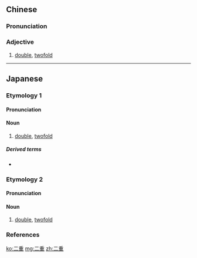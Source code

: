 ==Chinese==
{{zh-forms}}

===Pronunciation===
{{zh-pron
|m=èrchóng
|c=ji6 cung4
|cat=a
}}

===Adjective===
{{zh-adj}}

# [[double]], [[twofold]]

----

==Japanese==

===Etymology 1===
{{ja-kanjitab|に|じゅう|yomi=o}}

====Pronunciation====
{{ja-pron|yomi=goon|にじゅう|acc=0|acc_ref=NHK}}

====Noun====
{{ja-noun|にじゅう|hhira=にぢゆう}}

# [[double]], [[twofold]]

=====Derived terms=====
* {{ja-r|二重底|にじゅうぞこ|[[double]] [[sole]]; [[double]] [[bottom]]}}

===Etymology 2===
{{ja-kanjitab|ふた|え|yomi=k}}

====Pronunciation====
{{ja-pron|yomi=k|ふたえ|acc=2|dev=1|acc_ref=DJR,NHK|acc2=3|acc2_ref=NHK}}

====Noun====
{{ja-noun|ふたえ|hhira=ふたへ}}

# [[double]], [[twofold]]

===References===
<references/>

[[ko:二重]]
[[mg:二重]]
[[zh:二重]]